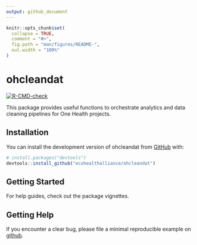 ```yaml
---
output: github_document
---
```


<!-- README.md is generated from README.Rmd. Please edit that file -->

```r
knitr::opts_chunk$set(
  collapse = TRUE,
  comment = "#>",
  fig.path = "man/figures/README-",
  out.width = "100%"
)
```

# ohcleandat

<!-- badges: start -->
[![R-CMD-check](https://github.com/ecohealthalliance/ohcleandat/actions/workflows/R-CMD-check.yaml/badge.svg)](https://github.com/ecohealthalliance/ohcleandat/actions/workflows/R-CMD-check.yaml)
<!-- badges: end -->

This package provides useful functions to orchestrate analytics and data cleaning pipelines for One Health projects.  

## Installation

You can install the development version of ohcleandat from [GitHub](https://github.com/ecohealthalliance/ohcleandat) with:

``` r
# install.packages("devtools")
devtools::install_github("ecohealthalliance/ohcleandat")
```
 
## Getting Started   

For help guides, check out the package vignettes.   


## Getting Help  
If you encounter a clear bug, please file a minimal reproducible example on [github](https://github.com/ecohealthalliance/ohcleandat/issues). 
